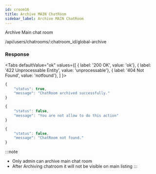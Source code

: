 ```yaml
---
id: croom16
title: Archive MAIN ChatRoom
sidebar_label: Archive MAIN ChatRoom
---
```



Archive Main chat room

<Endpoint req="DELETE">/api/users/chatrooms/:chatroom_id/global-archive</Endpoint>

### Response

<Tabs
defaultValue="ok"
values={[
    { label: '200 OK', value: 'ok'},
    { label: '422 Unprocessable Entity', value: 'unprocessable'},
    { label: '404 Not Found', value: 'notfound'},
]
}>
<TabItem value="ok">

```js
{
    "status": true,
    "message": "ChatRoom archived successfully."
}
```
</TabItem>
<TabItem value="unprocessable">

```js
{
    "status": false,
    "message": "You are not allow to do this action"
}
```
</TabItem>
<TabItem value="notfound">

```js
{
    "status": false,
    "message": "ChatRoom not found."
}
```
</TabItem>
</Tabs>


:::note
- Only admin can archive main chat room
- After Archiving chatroom it will not be visible on main listing
:::

